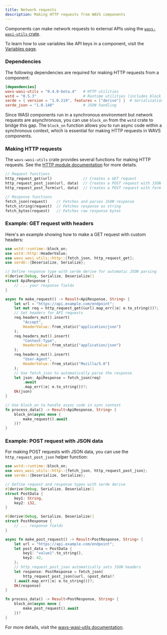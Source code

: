 ```yaml
---
title: Network requests
description: Making HTTP requests from WAVS components
---
```


Components can make network requests to external APIs using the [`wavs-wasi-utils` crate](https://docs.rs/wavs-wasi-utils/latest/wavs_wasi_utils/index.html).

To learn how to use variables like API keys in a component, visit the [Variables page](./variables).

### Dependencies

The following dependencies are required for making HTTP requests from a component:

```toml Cargo.toml
[dependencies]
wavs-wasi-utils = "0.4.0-beta.4"   # HTTP utilities
wstd = "0.5.3"                     # Runtime utilities (includes block_on)
serde = { version = "1.0.219", features = ["derive"] }  # Serialization
serde_json = "1.0.140"             # JSON handling
```

Since WASI components run in a synchronous environment but network requests are asynchronous, you can use `block_on` from the `wstd` crate to bridge this gap. The `block_on` function allows you to run async code within a synchronous context, which is essential for making HTTP requests in WAVS components.

### Making HTTP requests

The `wavs-wasi-utils` crate provides several functions for making HTTP requests. See the [HTTP module documentation](https://docs.rs/wavs-wasi-utils/latest/wavs_wasi_utils/http/index.html) for more details.

```rust
// Request functions
http_request_get(url)              // Creates a GET request
http_request_post_json(url, data)  // Creates a POST request with JSON data
http_request_post_form(url, data)  // Creates a POST request with form data

// Response functions
fetch_json(request)    // Fetches and parses JSON response
fetch_string(request)  // Fetches response as string
fetch_bytes(request)   // Fetches raw response bytes
```

### Example: GET request with headers

Here's an example showing how to make a GET request with custom headers:

```rust lib.rs
use wstd::runtime::block_on;
use wstd::http::HeaderValue;
use wavs_wasi_utils::http::{fetch_json, http_request_get};
use serde::{Deserialize, Serialize};

// Define response type with serde derive for automatic JSON parsing
#[derive(Debug, Serialize, Deserialize)]
struct ApiResponse {
    // ... your response fields
}

async fn make_request() -> Result<ApiResponse, String> {
    let url = "https://api.example.com/endpoint";
    let mut req = http_request_get(&url).map_err(|e| e.to_string())?;
    // Set headers for API requests
    req.headers_mut().insert(
        "Accept",
        HeaderValue::from_static("application/json")
    );
    req.headers_mut().insert(
        "Content-Type",
        HeaderValue::from_static("application/json")
    );
    req.headers_mut().insert(
        "User-Agent",
        HeaderValue::from_static("Mozilla/5.0")
    );
    // Use fetch_json to automatically parse the response
    let json: ApiResponse = fetch_json(req)
        .await
        .map_err(|e| e.to_string())?;
    Ok(json)
}

// Use block_on to handle async code in sync context
fn process_data() -> Result<ApiResponse, String> {
    block_on(async move {
        make_request().await
    })?
}
```

### Example: POST request with JSON data

For making POST requests with JSON data, you can use the `http_request_post_json` helper function:

```rust lib.rs
use wstd::runtime::block_on;
use wavs_wasi_utils::http::{fetch_json, http_request_post_json};
use serde::{Deserialize, Serialize};

// Define request and response types with serde derive
#[derive(Debug, Serialize, Deserialize)]
struct PostData {
    key1: String,
    key2: i32,
}

#[derive(Debug, Serialize, Deserialize)]
struct PostResponse {
    // ... response fields
}

async fn make_post_request() -> Result<PostResponse, String> {
    let url = "https://api.example.com/endpoint";
    let post_data = PostData {
        key1: "value1".to_string(),
        key2: 42,
    };
    // http_request_post_json automatically sets JSON headers
    let response: PostResponse = fetch_json(
        http_request_post_json(&url, &post_data)?
    ).await.map_err(|e| e.to_string())?;
    Ok(response)
}

fn process_data() -> Result<PostResponse, String> {
    block_on(async move {
        make_post_request().await
    })?
}
```

For more details, visit the [wavs-wasi-utils documentation](https://docs.rs/wavs-wasi-utils/latest/wavs_wasi_utils/).
